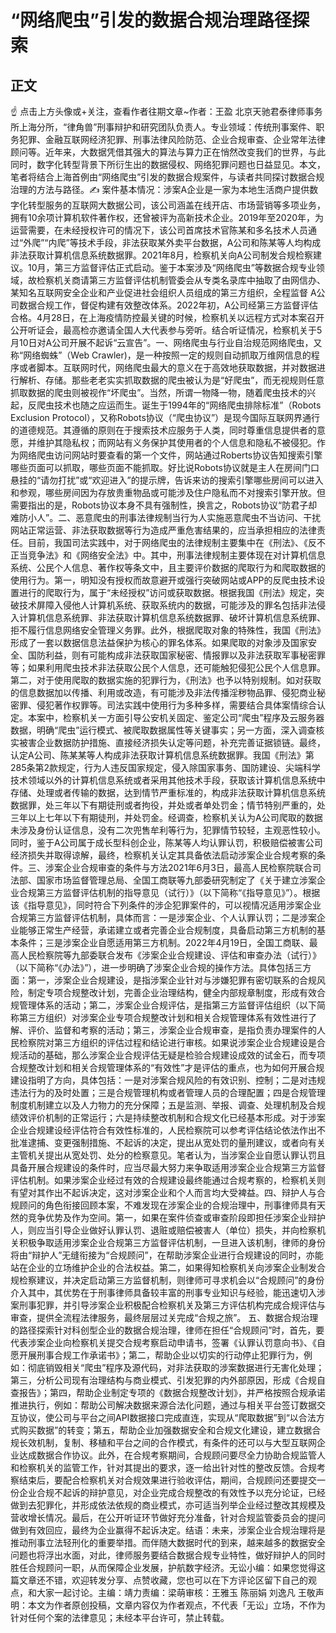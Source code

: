 # “网络爬虫”引发的数据合规治理路径探索
## 正文
☝ 点击上方头像或+关注，查看作者往期文章~作者：王盈 北京天驰君泰律师事务所上海分所，“律角兽”刑事辩护和研究团队负责人。专业领域：传统刑事案件、职务犯罪、金融互联网经济犯罪、刑事法律风险防范、企业合规审查、企业常年法律顾问等。近年来，大数据凭借其强大的算法与算力正在悄然改变我们的世界，与此同时，数字化转型背景下所衍生出的数据侵权、网络犯罪问题也日益显见。本文，笔者将结合上海首例由“网络爬虫”引发的数据合规案件，与读者共同探讨数据合规治理的方法与路径。✍ 案件基本情况：涉案A企业是一家为本地生活商户提供数字化转型服务的互联网大数据公司，该公司涵盖在线开店、市场营销等多项业务，拥有10余项计算机软件著作权，还曾被评为高新技术企业。2019年至2020年，为运营需要，在未经授权许可的情况下，该公司首席技术官陈某和多名技术人员通过“外爬”“内爬”等技术手段，非法获取某外卖平台数据，A公司和陈某等人均构成非法获取计算机信息系统数据罪。2021年8月，检察机关向A公司制发合规检察建议。10月，第三方监督评估正式启动。鉴于本案涉及“网络爬虫”等数据合规专业领域，故检察机关商请第三方监督评估机制管委会从专类名录库中抽取了由网信办、某知名互联网安全企业和产业促进社会组织人员组成的第三方组织，全程监督 A公司数据合规工作，督促构建有效整改体系。2022年初，A公司经第三方监督评估合格。4月28日，在上海疫情防控最关键的时候，检察机关以远程方式对本案召开公开听证会，最高检亦邀请全国人大代表参与旁听。结合听证情况，检察机关于5月10日对A公司开展不起诉“云宣告”。一、网络爬虫与行业自治规范网络爬虫，又称“网络蜘蛛”（Web Crawler)，是一种按照一定的规则自动抓取万维网信息的程序或者脚本。互联网时代，网络爬虫最大的意义在于高效地获取数据，并对数据进行解析、存储。那些老老实实抓取数据的爬虫被认为是“好爬虫”，而无视规则任意抓取数据的爬虫则被视作“坏爬虫”。当然，所谓一物降一物，随着爬虫技术的兴起，反爬虫技术也随之应运而生。诞生于1994年的“网络爬虫排除标准”（Robots Exclusion Protocol），又称Robots协议（“爬虫协议”）是现今国际互联网界通行的道德规范。其遵循的原则在于搜索技术应服务于人类，同时尊重信息提供者的意愿，并维护其隐私权；而网站有义务保护其使用者的个人信息和隐私不被侵犯。作为网络爬虫访问网站时要查看的第一个文件，网站通过Roberts协议告知搜索引擎哪些页面可以抓取，哪些页面不能抓取。好比说Robots协议就是主人在房间门口悬挂的“请勿打扰”或“欢迎进入”的提示牌，告诉来访的搜索引擎哪些房间可以进入和参观，哪些房间因为存放贵重物品或可能涉及住户隐私而不对搜索引擎开放。但需要指出的是，Robots协议本身不具有强制性，换言之，Robots协议“防君子却难防小人”。二、恶意爬虫的刑事法律规制当行为人实施恶意爬虫不当访问、干扰网站正常运营、非法获取数据等行为造成严重危害结果的，应当承担相应的法律责任。目前，我国司法实践中，对于网络爬虫的法律规制主要集中在《刑法》、《反不正当竞争法》和《网络安全法》中。其中，刑事法律规制主要体现在对计算机信息系统、公民个人信息、著作权等条文中，且主要评价数据的爬取行为和爬取数据的使用行为。第一，明知没有授权而故意避开或强行突破网站或APP的反爬虫技术设置进行的爬取行为，属于“未经授权”访问或获取数据。根据我国《刑法》规定，突破技术屏障入侵他人计算机系统、获取系统内的数据，可能涉及的罪名包括非法侵入计算机信息系统罪、非法获取计算机信息系统数据罪、破坏计算机信息系统罪、拒不履行信息网络安全管理义务罪。此外，根据爬取对象的特殊性，我国《刑法》形成了一套以数据信息法益保护为核心的罪名体系。如果爬取的对象涉及国家安全、国防利益，则有可能构成非法获取国家秘密、情报罪以及非法获取军事秘密罪等；如果利用爬虫技术非法获取公民个人信息，还可能触犯侵犯公民个人信息罪。第二，对于使用爬取的数据实施的犯罪行为，《刑法》也予以特别规制。如对获取的信息数据加以传播、利用或改造，有可能涉及非法传播淫秽物品罪、侵犯商业秘密罪、侵犯著作权罪等。司法实践中使用行为多种多样，需要结合具体案情综合认定。本案中，检察机关一方面引导公安机关固定、鉴定公司“爬虫”程序及云服务器数据，明确“爬虫”运行模式、被爬取数据属性等关键事实；另一方面，深入调查核实被害企业数据防护措施、直接经济损失认定等问题，补充完善证据锁链。最终，认定A公司、陈某某等人构成非法获取计算机信息系统数据罪。我国《刑法》第285条第2款规定，行为人违反国家规定，侵入除国家事务、国防建设、尖端科学技术领域以外的计算机信息系统或者采用其他技术手段，获取该计算机信息系统中存储、处理或者传输的数据，达到情节严重标准的，构成非法获取计算机信息系统数据罪，处三年以下有期徒刑或者拘役，并处或者单处罚金；情节特别严重的，处三年以上七年以下有期徒刑，并处罚金。经调查，检察机关认为A公司爬取的数据未涉及身份认证信息，没有二次兜售牟利等行为，犯罪情节较轻，主观恶性较小。同时，鉴于A公司属于成长型科创企业，陈某等人均认罪认罚，积极赔偿被害公司经济损失并取得谅解，最终，检察机关认定其具备依法启动涉案企业合规考察的条件。三、涉案企业合规审查的条件与方法2021年6月3日，最高人民检察院联合司法部、国家市场监督管理总局、全国工商联等九部委研究制定了《关于建立涉案企业合规第三方监督评估机制的指导意见（试行）》（以下简称“《指导意见》”）。根据该《指导意见》，同时符合下列条件的涉企犯罪案件的，可以视情况适用涉案企业合规第三方监督评估机制，具体而言：一是涉案企业、个人认罪认罚；二是涉案企业能够正常生产经营，承诺建立或者完善企业合规制度，具备启动第三方机制的基本条件；三是涉案企业自愿适用第三方机制。2022年4月19日，全国工商联、最高人民检察院等九部委联合发布《涉案企业合规建设、评估和审查办法（试行）》（以下简称“《办法》”），进一步明确了涉案企业合规的操作方法。具体包括三方面：第一，涉案企业合规建设，是指涉案企业针对与涉嫌犯罪有密切联系的合规风险，制定专项合规整改计划，完善企业治理结构，健全内部规章制度，形成有效合规管理体系的活动；第二，涉案企业合规评估，是指第三方监督评估组织（以下简称第三方组织）对涉案企业专项合规整改计划和相关合规管理体系有效性进行了解、评价、监督和考察的活动；第三，涉案企业合规审查，是指负责办理案件的人民检察院对第三方组织的评估过程和结论进行审核。如果说涉案企业合规建设是合规活动的基础，那么涉案企业合规评估无疑是检验合规建设成效的试金石，而专项合规整改计划和相关合规管理体系的“有效性”才是评估的重点，也为如何开展合规建设指明了方向，具体包括：一是对涉案合规风险的有效识别、控制；二是对违规违法行为的及时处置；三是合规管理机构或者管理人员的合理配置；四是合规管理制度机制建立以及人力物力的充分保障；五是监测、举报、调查、处理机制及合规绩效评价机制的正常运行；六是持续整改机制和合规文化已经基本形成。对于涉案企业合规建设经评估符合有效性标准的，人民检察院可以参考评估结论依法作出不批准逮捕、变更强制措施、不起诉的决定，提出从宽处罚的量刑建议，或者向有关主管机关提出从宽处罚、处分的检察意见。笔者认为，当涉案企业自愿认罪认罚且具备开展合规建设的条件时，应当尽最大努力来争取适用涉案企业合规第三方监督评估机制。如果涉案企业经过有效的合规建设最终能通过合规考察的，检察机关则有望对其作出不起诉决定，这对涉案企业和个人而言均大受裨益。四、辩护人与合规顾问的角色衔接回顾本案，不难发现在涉案企业的合规治理中，刑事律师具有天然的竞争优势及作为空间。第一，如果在案件侦查或审查阶段即担任涉案企业辩护人，则应当引导企业做好认罪认罚、退赃或赔偿被害人（单位）损失，并向检察机关积极争取适用涉案企业合规第三方监督评估机制，一旦进入该机制，律师的身份将由“辩护人”无缝衔接为“合规顾问”，在帮助涉案企业进行合规建设的同时，亦能站在企业的立场维护企业的合法权益。第二，如果得知检察机关向涉案企业制发合规检察建议，并决定启动第三方监督机制，则律师可寻求机会以“合规顾问”的身份介入其中，其优势在于刑事律师具备较丰富的刑事专业知识与经验，能迅速切入涉案刑事犯罪，并引导涉案企业积极配合检察机关及第三方评估机构完成合规评估与审查，提供全流程法律服务，最终层层过关完成“合规之旅”。   五、数据合规治理的路径探索针对科创型企业的数据合规治理，律师在担任“合规顾问”时，首先，要代表涉案企业向检察机关提交合规考察启动申请书，签署《认罪认罚意向书》、《自愿开展刑事合规工作承诺书》；第二，帮助企业以切实的行动停止犯罪行为，例如：彻底销毁相关“爬虫”程序及源代码，对非法获取的涉案数据进行无害化处理；第三，分析公司现有治理结构与商业模式、引发犯罪的内外部原因，形成《合规自查报告》；第四，帮助企业制定专项的《数据合规整改计划》，并严格按照合规承诺推进执行，例如：帮助公司解决数据来源合法化问题，通过与相关平台签订数据交互协议，使公司与平台之间API数据接口完成直连，实现从“爬取数据”到“以合法方式购买数据”的转变；第五，帮助企业加强数据安全和合规文化建设，建立数据合规长效机制，复制、移植和平台之间的合作模式，有条件的还可以与大型互联网企业达成数据合作协议。此外，在合规考察期间，合规顾问要尽全力协助合规监管人和检察机关的监管工作，针对其提出的要求，逐一给出针对性的整改反馈。合规考察结束后，要配合检察机关对合规效果进行验收评估，期间，合规顾问还要提交一份企业合规不起诉的辩护意见，对企业完成合规整改的有效性予以充分论证，已经做到去犯罪化，并形成依法依规的商业模式，亦可适当列举企业经过整改其规模及营收增长情况。最后，在公开听证环节做好充分准备，针对合规监管委员会的提问做到有效回应，最终为企业赢得不起诉决定。结语：未来，涉案企业合规治理将是推动刑事立法轻刑化的重要举措。而伴随大数据时代的到来，越来越多的数据安全问题也将浮出水面，对此，律师服务要结合数据合规专业特性，做好辩护人的同时胜任合规顾问一职，从而保障企业发展，护航数字经济。无讼小编：如果您觉得这篇文章还不错，欢迎转发分享、点赞收藏，您也可以在下方评论区留下自己的观点，和大家一起讨论。主编：靖力责编：梁萌审核：王雅玉 陈丽娟 刘逸凡 王敬声明：本文为作者原创投稿，文章内容仅为作者观点，不代表「无讼」立场，不作为针对任何个案的法律意见；未经本平台许可，禁止转载。
